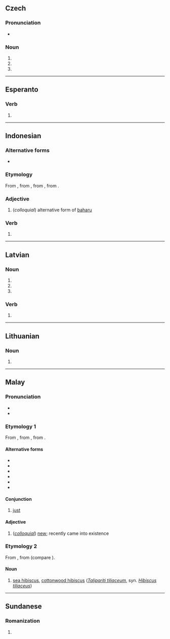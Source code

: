 {{also|bāru|bäru|barů}}
==Czech==

===Pronunciation===
* {{IPA|/ˈbaru/|lang=cs}}

===Noun===
{{cs-noun form}}

# {{inflection of|bar||gen|s|lang=cs}}
# {{inflection of|bar||dat|s|lang=cs}}
# {{inflection of|bar||loc|s|lang=cs}}

----

==Esperanto==

===Verb===
{{eo-head}}

# {{eo-form of|bar|u}}

----

==Indonesian==

===Alternative forms===
* {{l|id|baharu}}

===Etymology===
From {{inh|id|ms|baru}}, from {{inh|id|poz-mly-pro|*baharu}}, from {{inh|id|poz-pro|*(ma-)baqəʀu}}, from {{inh|id|map-pro|*(ma-)baqəʀuh}}.

===Adjective===
{{head|id|adjective}}

# (''colloquial'') alternative form of [[baharu]]
#: {{ux|id|[[saya|Saya]] mem[[punya]]i [[kamus]] yang '''baru'''.|I have a new dictionary.}}
#: {{ux|id|[[kamus|Kamus]] [[saya]] [[adalah]] '''baru'''.|My dictionary is new.}}

===Verb===
{{head|id|verb}}

# {{non-gloss|Near [[perfect aspect]] i.e. the action or situation has just been completed}}

----

==Latvian==

===Noun===
{{head|lv|noun form|g=m}}

# {{lv-inflection of|bars|acc|s}}
# {{lv-inflection of|bars|ins|s}}
# {{lv-inflection of|bars|gen|p}}

===Verb===
{{head|lv|verb form}}

# {{lv-inflection of|bārt|1st|s|prs|ind|v}}

----

==Lithuanian==

===Noun===
{{head|lt|noun form|g=m}}

# {{inflection of|baras||ins|s|lang=lt}}

----

==Malay==

===Pronunciation===
* {{IPA|/baru/|lang=ms}}
* {{rhymes|aru|ru|u|lang=ms}}

===Etymology 1===
From {{inh|ms|poz-mly-pro|*baharu}}, from {{inh|ms|poz-pro|*(ma-)baqəʀu}}, from {{inh|ms|map-pro|*(ma-)baqəʀuh}}.

====Alternative forms====
* {{l|ms|baharu}}
* {{l|ms|bahru}}
* {{l|ms|bharu}}
* {{l|ms|بهارو}}
* {{l|ms|بارو}}
* {{l|ms|بهرو}}

====Conjunction====
{{head|ms|conjunction}}

# [[just]] {{gloss|recently}}

====Adjective====
{{head|ms|adjective|Jawi spelling|بارو}}

# (''[[colloquial]]'') [[new]]; recently came into existence

===Etymology 2===
From {{inh|ms|poz-mly-pro|*baru}}, from {{inh|ms|poz-pro|*baʀu}} (compare {{cog|haw|hau}}).

====Noun====
{{head|ms|noun}}

# [[sea hibiscus]], [[cottonwood hibiscus]] (''[[Talipariti tiliaceum]]'', syn. ''[[Hibiscus tiliaceus]]'')

----

==Sundanese==

===Romanization===
{{su-rom}}

# {{romanization of|su|ᮘᮛᮥ}}